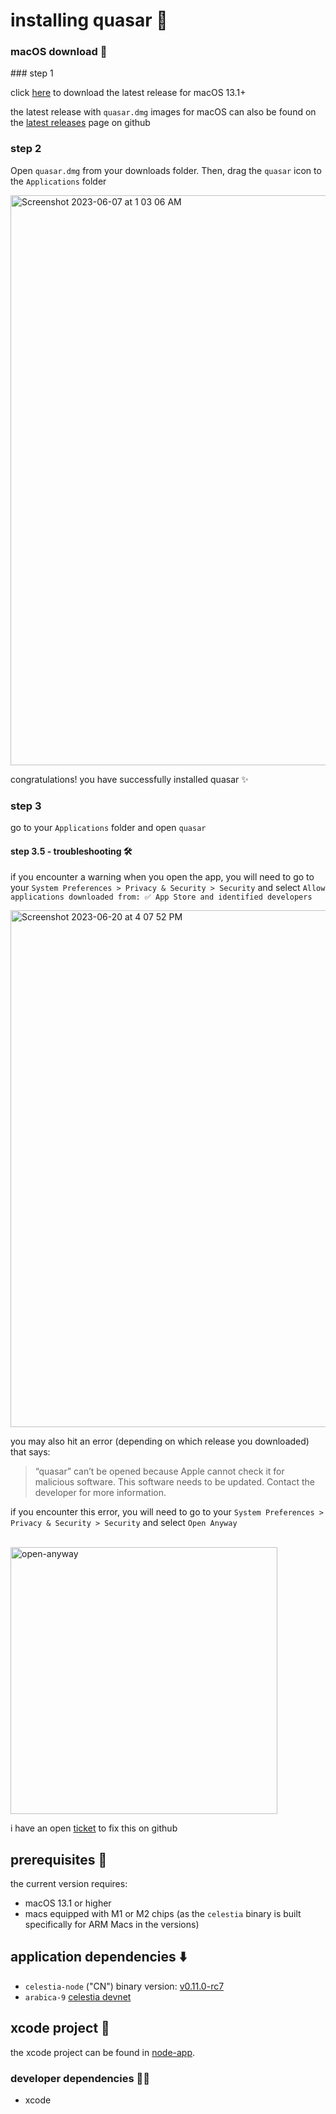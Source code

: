 # installing quasar 🚀

### macOS download 💾

 
<Steps>
### step 1

click [here](https://github.com/jcstein/node-app/releases/download/quasar_v0.2.0-alpha_CN-v0.11.0-rc7_Arabica/quasar.dmg) to download the latest release for macOS 13.1+

the latest release with `quasar.dmg`
images for macOS can also be found on the
[latest releases](https://github.com/jcstein/node-app/releases/latest) page on github

### step 2
 
Open `quasar.dmg` from your downloads folder.
Then, drag the `quasar` icon to the `Applications` folder

<img width="912" alt="Screenshot 2023-06-07 at 1 03 06 AM" src="https://github.com/jcstein/node-app/assets/46639943/d5eee61f-bdbc-43da-85c0-b1b15b1af97b" />

congratulations! you have successfully installed quasar ✨

### step 3

go to your `Applications` folder and open `quasar`

#### step 3.5 - troubleshooting 🛠️

if you encounter a warning when you open the app, you will need to go to your
`System Preferences > Privacy & Security > Security` and select `Allow applications downloaded from: ✅ App Store and identified developers`

<img width="827" alt="Screenshot 2023-06-20 at 4 07 52 PM" src="https://github.com/jcstein/node-app/assets/46639943/4027fcb2-fad2-436a-a051-9cca6f5b9742" />

you may also hit an error (depending on which release you downloaded) that says: 

> “quasar” can’t be opened because Apple cannot check it for malicious software.
> This software needs to be updated. Contact the developer for more information.

if you encounter this error, you will need to go to your
`System Preferences > Privacy & Security > Security` and select `Open Anyway`

<br />

<img width="427" alt="open-anyway" src="/open-anyway.png" />

i have an open [ticket](https://github.com/jcstein/node-app/issues/36) to fix this on github

</Steps>

## prerequisites 🧱

the current version requires:

* macOS 13.1 or higher
* macs equipped with M1 or M2 chips (as the `celestia` binary is built specifically for ARM Macs in the 
versions)

## application dependencies ⬇️

* `celestia-node` ("CN") binary version: [v0.11.0-rc7](https://github.com/celestiaorg/celestia-node/releases/tag/v0.11.0-rc7)
* `arabica-9` [celestia devnet](https://docs.celestia.org/nodes/arabica-devnet/)

## xcode project 🔨

the xcode project can be found in [node-app](https://github.com/jcstein/node-app).

### developer dependencies 👩‍💻

* xcode

